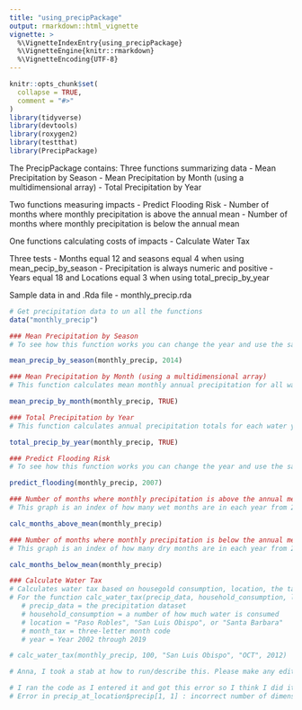 ```yaml
---
title: "using_precipPackage"
output: rmarkdown::html_vignette
vignette: >
  %\VignetteIndexEntry{using_precipPackage}
  %\VignetteEngine{knitr::rmarkdown}
  %\VignetteEncoding{UTF-8}
---
```




```r
knitr::opts_chunk$set(
  collapse = TRUE,
  comment = "#>"
)
library(tidyverse)
library(devtools)
library(roxygen2)
library(testthat)
library(PrecipPackage)

```

The PrecipPackage contains: 
Three functions summarizing data
- Mean Precipitation by Season
- Mean Precipitation by Month (using a multidimensional array)
- Total Precipitation by Year

Two functions measuring impacts
- Predict Flooding Risk
- Number of months where monthly precipitation is above the annual mean
- Number of months where monthly precipitation is below the annual mean

One functions calculating costs of impacts
- Calculate Water Tax

Three tests
- Months equal 12 and seasons equal 4 when using mean_pecip_by_season
- Precipitation is always numeric and positive
- Years equal 18 and Locations equal 3 when using total_precip_by_year

Sample data in and .Rda file
- monthly_precip.rda

```r
# Get precipitation data to un all the functions
data("monthly_precip")

```

```r
### Mean Precipitation by Season
# To see how this function works you can change the year and use the same precipitation data

mean_precip_by_season(monthly_precip, 2014)

```

```r
### Mean Precipitation by Month (using a multidimensional array)
# This function calculates mean monthly annual precipitation for all water years using a multidimensional array, displayed as either a graph (TRUE) or a table (FALSE).

mean_precip_by_month(monthly_precip, TRUE)

```

```r
### Total Precipitation by Year
# This function calculates annual precipitation totals for each water year by location. displayed as either a graph (TRUE) or a table (FALSE).

total_precip_by_year(monthly_precip, TRUE)

```

```r
### Predict Flooding Risk
# To see how this function works you can change the year and use the same precipitation data

predict_flooding(monthly_precip, 2007)
```


```r
### Number of months where monthly precipitation is above the annual mean
# This graph is an index of how many wet months are in each year from 2002-2019. A longer dataset would show if there is a trend in rainy or dry years.

calc_months_above_mean(monthly_precip)

```


```r
### Number of months where monthly precipitation is below the annual mean
# This graph is an index of how many dry months are in each year from 2002-2019. A longer dataset would show if there is a trend in rainy or dry years.

calc_months_below_mean(monthly_precip)

```


```r
### Calculate Water Tax
# Calculates water tax based on housegold consumption, location, the tax month, and year.
# For the function calc_water_tax(precip_data, household_consumption, location, month_tax, year) enter:
   # precip_data = the precipitation dataset
   # household_consumption = a number of how much water is consumed
   # location = "Paso Robles", "San Luis Obispo", or "Santa Barbara"
   # month_tax = three-letter month code
   # year = Year 2002 through 2019

# calc_water_tax(monthly_precip, 100, "San Luis Obispo", "OCT", 2012)

# Anna, I took a stab at how to run/describe this. Please make any edits here and in the calc_water_tax.R documentation

# I ran the code as I entered it and got this error so I think I did it wrong.
# Error in precip_at_location$precip[1, 1] : incorrect number of dimensions
```

